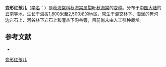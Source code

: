 {{Infraspeciesbox
| status = 
| status_system = 
| image =
| genus = Begonia
| species = palmata
| species link= 裂叶秋海棠
| varietas =difformis
| authority = ([[Irmsch.|Irmsch.]]) [[Golding|Golding]] & [[Kareg.|Kareg.]], 1984
}}

'''变形红孩儿'''（[[学名|学名]]：{{lang|la|''Begonia palmata'' var. ''difformis''}}）是[[秋海棠科|秋海棠科]][[秋海棠属|秋海棠属]][[裂叶秋海棠|裂叶秋海棠]]的[[变种|变种]]。分布于[[中国大陆|中国大陆]]的[[云南|云南]]等地，生长于海拔1,800米至2,500米的地区，常生于混交林下、湿润的箐沟边岩石上、河谷林下岩石上和灌丛下沟谷旁，目前尚未由人工引种栽培。

== 参考文献 ==
<div class="references-small">
* {{cite web| url =http://www.bioinfo.cn/db05/KmzwSpecies.php?action=view&id=29506| title =变形红孩儿（变种）| work =《中国高等植物数据库全库》| publisher =中国科学院微生物研究所| author =昆明植物研究所| accessdate =2009-02-26| deadurl =yes| archiveurl =https://web.archive.org/web/20160305070257/http://www.bioinfo.cn/db05/KmzwSpecies.php?action=view&id=29506| archivedate =2016-03-05}}
</div>
{{Taxonbar|from=Q10912877}}

[[Category:秋海棠属|变形红孩儿]]


{{植物小作品}}